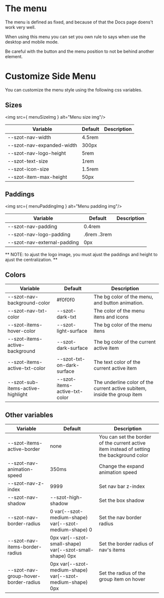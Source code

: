 
<Meta title="Components/SideMenu/Doc" />

# The menu
The menu is defined as fixed, and because of that the Docs page doens't work very well.

When using this menu you can set you own rule to says when use the desktop and mobile mode.

Be careful with the button and the menu position to not be behind another element.

# Customize Side Menu

You can customize the menu style using the following css variables.

## Sizes

<img src={ menuSizeImg } alt="Menu size img"/>

| Variable                  | Default | Description |
|---------------------------|---------|-------------|
| --szot-nav-width          | 4.5rem  |             |
| --szot-nav-expanded-width | 300px   |             |
| --szot-nav-logo-height    | 5rem    |             |
| --szot-text-size          | 1rem    |             |
| --szot-icon-size          | 1.5rem  |             |
| --szot-item-max-height    | 50px    |             |


## Paddings

<img src={ menuPaddingImg } alt="Menu padding img"/>

| Variable               | Default     | Description |
|------------------------|-------------|-------------|
| --szot-nav-padding          | 0.4rem      |             |
| --szot-nav-logo-padding     | .6rem .3rem |             |
| --szot-nav-external-padding | 0px         |             |

**
NOTE: to ajust the logo image,
you must ajust the paddings and height to ajust the centralization.
**


## Colors
| Variable                          | Default                       | Description                                                              |
|-----------------------------------|-------------------------------|--------------------------------------------------------------------------|
| --szot-nav-background-color       | #f0f0f0                       | The bg color of the menu, and button animation.                          |
| --szot-nav-txt-color              | --szot-dark-txt               | The color of the menu itens and icons                                    |
| --szot-items-hover-color          | --szot-light-surface          | The bg color of the menu itens                                           |
| --szot-items-active-background    | --szot-dark-surface           | The bg color of the current active item                                  |
| --szot-items-active-txt-color     | --szot-txt-on-dark-surface    | The text color of the current active item                                |
| --szot-sub-items-active-highlight | --szot-items-active-txt-color | The underline color of the current active subitem, inside the group item |


## Other variables
| Variable                             | Default                                                   | Description                                                                               |
|--------------------------------------|-----------------------------------------------------------|-------------------------------------------------------------------------------------------|
| --szot-items-active-border           | none                                                      | You can set the border of the current active item instead of setting the background color |
| --szot-nav-animation-speed           | 350ms                                                     | Change the expand animation speed                                                         |
| --szot-nav-z-index                   | 9999                                                      | Set nav bar z-index                                                                       |
| --szot-nav-shadow                    | --szot-high-shadow                                        | Set the box shadow                                                                        |
| --szot-nav-border-radius             | 0 var(--szot-medium-shape) var(--szot-medium-shape) 0     | Set the nav border radius                                                                 |
| --szot-nav-items-border-radius       | 0px var(--szot-small-shape) var(--szot-small-shape) 0px   | Set the border radius of nav's items                                                      |
| --szot-nav-group-hover-border-radius | 0px var(--szot-medium-shape) var(--szot-medium-shape) 0px | Set the radius of the group item on hover                                                 |
